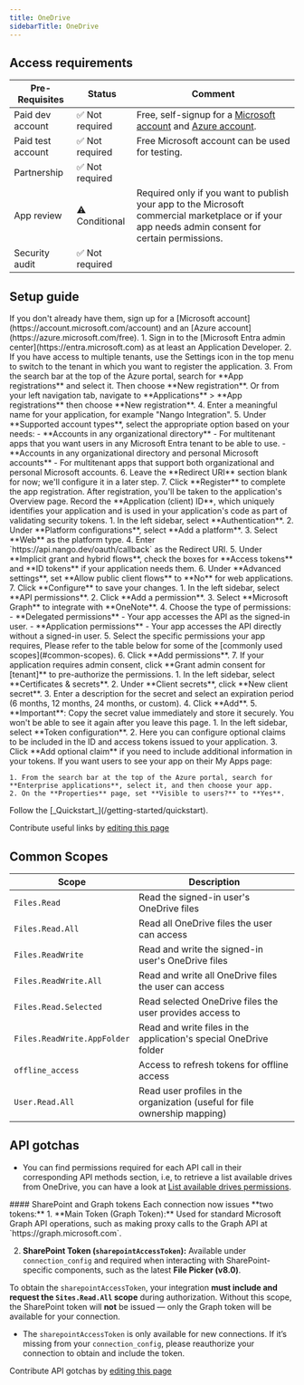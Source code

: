 ```yaml
---
title: OneDrive
sidebarTitle: OneDrive
---
```



<Overview />
<PreBuiltTooling />
<PreBuiltUseCases />

## Access requirements
| Pre-Requisites | Status | Comment|
| - | - | - |
| Paid dev account | ✅ Not required | Free, self-signup for a [Microsoft account](https://account.microsoft.com/account) and [Azure account](https://azure.microsoft.com/free). |
| Paid test account | ✅ Not required | Free Microsoft account can be used for testing. |
| Partnership | ✅ Not required | |
| App review | ⚠️ Conditional | Required only if you want to publish your app to the Microsoft commercial marketplace or if your app needs admin consent for certain permissions. |
| Security audit | ✅ Not required | |

## Setup guide
<Steps>
  <Step title="Create a Microsoft account and Azure account">
    If you don't already have them, sign up for a [Microsoft account](https://account.microsoft.com/account) and an [Azure account](https://azure.microsoft.com/free).
  </Step>
  <Step title="Register an application in Microsoft Entra ID">
    1. Sign in to the [Microsoft Entra admin center](https://entra.microsoft.com) as at least an Application Developer.
    2. If you have access to multiple tenants, use the Settings icon in the top menu to switch to the tenant in which you want to register the application.
    3. From the search bar at the top of the Azure portal, search for **App registrations** and select it. Then choose **New registration**. Or from your left navigation tab, navigate to **Applications** > **App registrations** then choose **New registration**.
    4. Enter a meaningful name for your application, for example "Nango Integration".
    5. Under **Supported account types**, select the appropriate option based on your needs:
       - **Accounts in any organizational directory** - For multitenant apps that you want users in any Microsoft Entra tenant to be able to use.
       - **Accounts in any organizational directory and personal Microsoft accounts** - For multitenant apps that support both organizational and personal Microsoft accounts.
    6. Leave the **Redirect URI** section blank for now; we'll configure it in a later step.
    7. Click **Register** to complete the app registration.
  </Step>
  <Step title="Note your application (client) ID">
    After registration, you'll be taken to the application's Overview page. Record the **Application (client) ID**, which uniquely identifies your application and is used in your application's code as part of validating security tokens.
  </Step>
  <Step title="Add a redirect URI">
    1. In the left sidebar, select **Authentication**.
    2. Under **Platform configurations**, select **Add a platform**.
    3. Select **Web** as the platform type.
    4. Enter `https://api.nango.dev/oauth/callback` as the Redirect URI.
    5. Under **Implicit grant and hybrid flows**, check the boxes for **Access tokens** and **ID tokens** if your application needs them.
    6. Under **Advanced settings**, set **Allow public client flows** to **No** for web applications.
    7. Click **Configure** to save your changes.
  </Step>
  <Step title="Add API permissions">
    1. In the left sidebar, select **API permissions**.
    2. Click **Add a permission**.
    3. Select **Microsoft Graph** to integrate with **OneNote**.
    4. Choose the type of permissions:
       - **Delegated permissions** - Your app accesses the API as the signed-in user.
       - **Application permissions** - Your app accesses the API directly without a signed-in user.
    5. Select the specific permissions your app requires, Please refer to the table below for some of the [commonly used scopes](#common-scopes).
    6. Click **Add permissions**.
    7. If your application requires admin consent, click **Grant admin consent for [tenant]** to pre-authorize the permissions.
  </Step>
  <Step title="Create a client secret">
    1. In the left sidebar, select **Certificates & secrets**.
    2. Under **Client secrets**, click **New client secret**.
    3. Enter a description for the secret and select an expiration period (6 months, 12 months, 24 months, or custom).
    4. Click **Add**.
    5. **Important**: Copy the secret value immediately and store it securely. You won't be able to see it again after you leave this page.
  </Step>
  <Step title="Configure token settings (optional)">
    1. In the left sidebar, select **Token configuration**.
    2. Here you can configure optional claims to be included in the ID and access tokens issued to your application.
    3. Click **Add optional claim** if you need to include additional information in your tokens.
  </Step>
  <Step title="Configure app visibility (optional)">
    If you want users to see your app on their My Apps page:
    
    1. From the search bar at the top of the Azure portal, search for **Enterprise applications**, select it, and then choose your app.
    2. On the **Properties** page, set **Visible to users?** to **Yes**.
  </Step>
  <Step title="Next">
    Follow the [_Quickstart_](/getting-started/quickstart).
  </Step>
</Steps>

<UsefulLinks />

<Note>Contribute useful links by [editing this page](https://github.com/nangohq/nango/tree/master/docs-v2/integrations/all/one-drive.mdx)</Note>

## Common Scopes

| Scope                              | Description                                                                 |
| ---------------------------------- | --------------------------------------------------------------------------- |
| `Files.Read`                       | Read the signed-in user's OneDrive files                                    |
| `Files.Read.All`                   | Read all OneDrive files the user can access                                 |
| `Files.ReadWrite`                  | Read and write the signed-in user's OneDrive files                          |
| `Files.ReadWrite.All`             | Read and write all OneDrive files the user can access                       |
| `Files.Read.Selected`             | Read selected OneDrive files the user provides access to                    |
| `Files.ReadWrite.AppFolder`       | Read and write files in the application's special OneDrive folder           |
| `offline_access`                  | Access to refresh tokens for offline access                                 |
| `User.Read.All`                   | Read user profiles in the organization (useful for file ownership mapping)  |


## API gotchas
-   You can find permissions required for each API call in their corresponding API methods section, i.e, to retrieve a list available drives from OneDrive, you can have a look at [List available drives permissions](https://learn.microsoft.com/en-us/graph/api/drive-list?view=graph-rest-1.0&tabs=http#permissions).
<APIGotchas />
#### SharePoint and Graph tokens
Each connection now issues **two tokens:**
1. **Main Token (Graph Token):**
   Used for standard Microsoft Graph API operations, such as making proxy calls to the Graph API at `https://graph.microsoft.com`.

2. **SharePoint Token (`sharepointAccessToken`):**
   Available under `connection_config` and required when interacting with SharePoint-specific components, such as the latest **File Picker (v8.0)**.

<Note> To obtain the `sharepointAccessToken`, your integration **must include and request the `Sites.Read.All` scope** during authorization. Without this scope, the SharePoint token will **not** be issued — only the Graph token will be available for your connection. </Note>

- The `sharepointAccessToken` is only available for new connections. If it’s missing from your `connection_config`, please reauthorize your connection to obtain and include the token.

<Note>Contribute API gotchas by [editing this page](https://github.com/nangohq/nango/tree/master/docs-v2/integrations/all/one-drive.mdx)</Note>
